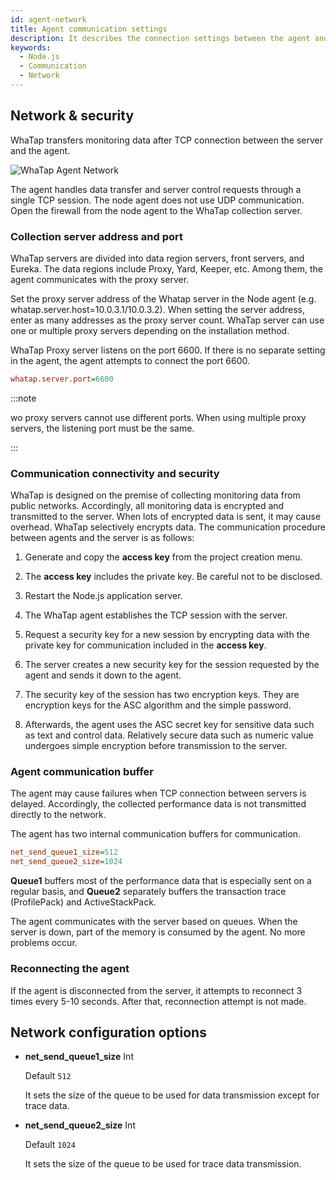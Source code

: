 ```yaml
---
id: agent-network
title: Agent communication settings
description: It describes the connection settings between the agent and the server.
keywords:
  - Node.js
  - Communication
  - Network
---
```


## Network & security

WhaTap transfers monitoring data after TCP connection between the server and the agent.

![WhaTap Agent Network](https://img.whatap.io/media/agent_node/agent_net.png)

The agent handles data transfer and server control requests through a single TCP session. The node agent does not use UDP communication. Open the firewall from the node agent to the WhaTap collection server.

### Collection server address and port

WhaTap servers are divided into data region servers, front servers, and Eureka. The data regions include Proxy, Yard, Keeper, etc. Among them, the agent communicates with the proxy server.

Set the proxy server address of the Whatap server in the Node agent (e.g. whatap.server.host=10.0.3.1/10.0.3.2). When setting the server address, enter as many addresses as the proxy server count. WhaTap server can use one or multiple proxy servers depending on the installation method.

WhaTap Proxy server listens on the port 6600. If there is no separate setting in the agent, the agent attempts to connect the port 6600.

```ini title='whatap.conf'
whatap.server.port=6600
```

:::note

wo proxy servers cannot use different ports. When using multiple proxy servers, the listening port must be the same.

:::

### Communication connectivity and security

WhaTap is designed on the premise of collecting monitoring data from public networks. Accordingly, all monitoring data is encrypted and transmitted to the server. When lots of encrypted data is sent, it may cause overhead. WhaTap selectively encrypts data. The communication procedure between agents and the server is as follows:

1. Generate and copy the **access key** from the project creation menu.

2. The **access key** includes the private key. Be careful not to be disclosed.

3. Restart the Node.js application server.

4. The WhaTap agent establishes the TCP session with the server.

5. Request a security key for a new session by encrypting data with the private key for communication included in the **access key**.

6. The server creates a new security key for the session requested by the agent and sends it down to the agent.

7. The security key of the session has two encryption keys. They are encryption keys for the ASC algorithm and the simple password.

8. Afterwards, the agent uses the ASC secret key for sensitive data such as text and control data. Relatively secure data such as numeric value undergoes simple encryption before transmission to the server.

### Agent communication buffer

The agent may cause failures when TCP connection between servers is delayed. Accordingly, the collected performance data is not transmitted directly to the network.

The agent has two internal communication buffers for communication.

```ini
net_send_queue1_size=512
net_send_queue2_size=1024
```

**Queue1** buffers most of the performance data that is especially sent on a regular basis, and **Queue2** separately buffers the transaction trace (ProfilePack) and ActiveStackPack.

The agent communicates with the server based on queues. When the server is down, part of the memory is consumed by the agent. No more problems occur.

### Reconnecting the agent

If the agent is disconnected from the server, it attempts to reconnect 3 times every 5\-10 seconds. After that, reconnection attempt is not made.

## Network configuration options


<Commonnetwork />

- **net_send_queue1_size** <span class='type'>Int</span>

  Default `512`

  It sets the size of the queue to be used for data transmission except for trace data.

- **net_send_queue2_size** <span class='type'>Int</span>

  Default `1024`

  It sets the size of the queue to be used for trace data transmission.
